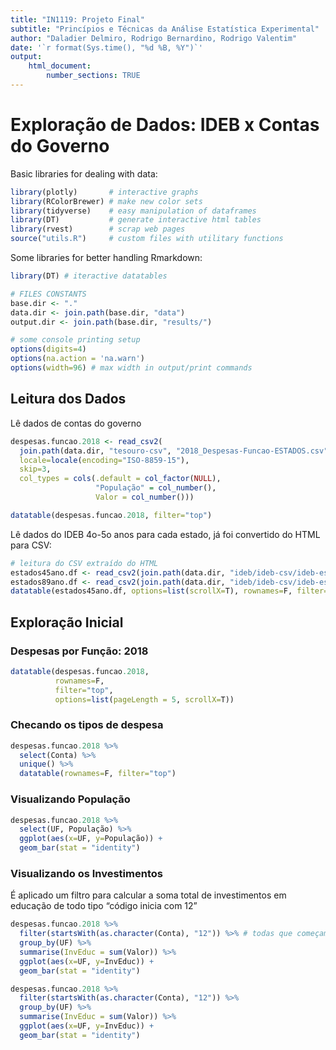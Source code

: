 ```yaml
---
title: "IN1119: Projeto Final"
subtitle: "Princípios e Técnicas da Análise Estatística Experimental"
author: "Daladier Delmiro, Rodrigo Bernardino, Rodrigo Valentim"
date: '`r format(Sys.time(), "%d %B, %Y")`'
output:
    html_document:
        number_sections: TRUE
---
```


# Exploração de Dados: IDEB x Contas do Governo

Basic libraries for dealing with data:
```r
library(plotly)       # interactive graphs
library(RColorBrewer) # make new color sets
library(tidyverse)    # easy manipulation of dataframes
library(DT)           # generate interactive html tables
library(rvest)        # scrap web pages
source("utils.R")     # custom files with utilitary functions
```

Some libraries for better handling Rmarkdown:
```r
library(DT) # iteractive datatables
```

```r
# FILES CONSTANTS
base.dir <- "."
data.dir <- join.path(base.dir, "data")
output.dir <- join.path(base.dir, "results/")
```

```r
# some console printing setup
options(digits=4)
options(na.action = 'na.warn')
options(width=96) # max width in output/print commands
```

## Leitura dos Dados

Lê dados de contas do governo
```r
despesas.funcao.2018 <- read_csv2(
  join.path(data.dir, "tesouro-csv", "2018_Despesas-Funcao-ESTADOS.csv"),
  locale=locale(encoding="ISO-8859-15"),
  skip=3,
  col_types = cols(.default = col_factor(NULL),
                   "População" = col_number(),
                   Valor = col_number()))

datatable(despesas.funcao.2018, filter="top")
```

Lê dados do IDEB 4o-5o anos para cada estado, já foi convertido do HTML para CSV:
```r
# leitura do CSV extraído do HTML
estados45ano.df <- read_csv2(join.path(data.dir, "ideb/ideb-csv/ideb-estados-45ano.csv"))
estados89ano.df <- read_csv2(join.path(data.dir, "ideb/ideb-csv/ideb-estados-89ano.csv"))
datatable(estados45ano.df, options=list(scrollX=T), rownames=F, filter="top")
```

## Exploração Inicial
### Despesas por Função: 2018

```r
datatable(despesas.funcao.2018,
          rownames=F,
          filter="top",
          options=list(pageLength = 5, scrollX=T))
```

### Checando os tipos de despesa

```r
despesas.funcao.2018 %>%
  select(Conta) %>%
  unique() %>%
  datatable(rownames=F, filter="top")
```

### Visualizando População
```r
despesas.funcao.2018 %>%
  select(UF, População) %>%
  ggplot(aes(x=UF, y=População)) +
  geom_bar(stat = "identity")
```

### Visualizando os Investimentos

É aplicado um filtro para calcular a soma total de investimentos em educação de todo tipo "código inicia com 12"

```r
despesas.funcao.2018 %>%
  filter(startsWith(as.character(Conta), "12")) %>% # todas que começam com "12", "12.1234" etc.
  group_by(UF) %>%
  summarise(InvEduc = sum(Valor)) %>%
  ggplot(aes(x=UF, y=InvEduc)) +
  geom_bar(stat = "identity")
```

```r
despesas.funcao.2018 %>%
  filter(startsWith(as.character(Conta), "12")) %>%
  group_by(UF) %>%
  summarise(InvEduc = sum(Valor)) %>%
  ggplot(aes(x=UF, y=InvEduc)) +
  geom_bar(stat = "identity")
```
